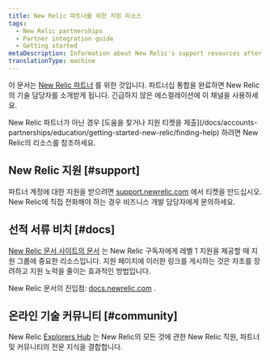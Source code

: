 ```yaml
---
title: New Relic 파트너를 위한 지원 리소스
tags:
  - New Relic partnerships
  - Partner integration guide
  - Getting started
metaDescription: Information about New Relic's support resources after the partner integration is completed.
translationType: machine
---
```


이 문서는 [New Relic 파트너](/docs/new-relic-partnerships/partner-integration-guide/partner-account-maintenance/partnership-accounts-users-subscriptions) 를 위한 것입니다. 파트너십 통합을 완료하면 New Relic의 기술 담당자를 소개받게 됩니다. 긴급하지 않은 에스컬레이션에 이 채널을 사용하세요.

<Callout variant="tip">
  New Relic 파트너가 아닌 경우 [도움을 찾거나 지원 티켓을 제출](/docs/accounts-partnerships/education/getting-started-new-relic/finding-help) 하려면 New Relic의 리소스를 참조하세요.
</Callout>

## New Relic 지원 [#support]

파트너 계정에 대한 지원을 받으려면 [support.newrelic.com](https://support.newrelic.com/) 에서 티켓을 만드십시오. New Relic에 직접 전화해야 하는 경우 비즈니스 개발 담당자에게 문의하세요.

## 선적 서류 비치 [#docs]

[New Relic 문서 사이트의 문서](https://docs.newrelic.com) 는 New Relic 구독자에게 레벨 1 지원을 제공할 때 지원 그룹에 중요한 리소스입니다. 지원 페이지에 이러한 링크를 게시하는 것은 자조를 장려하고 지원 노력을 줄이는 효과적인 방법입니다.

New Relic 문서의 진입점: [docs.newrelic.com](https://docs.newrelic.com) .

## 온라인 기술 커뮤니티 [#community]

New Relic [Explorers Hub](https://discuss.newrelic.com/categories) 는 New Relic의 모든 것에 관한 New Relic 직원, 파트너 및 커뮤니티의 전문 지식을 결합합니다.